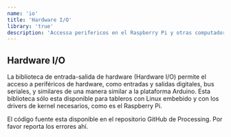 ```yaml
---
name: 'io'
title: 'Hardware I/O'
library: 'true'
description: 'Accessa perifericos en el Raspberry Pi y otras computadoras basadas en Linux'
---
```


## Hardware I/O

La biblioteca de entrada-salida de hardware (Hardware I/O) permite el acceso a periféricos de hardware, como entradas y salidas digitales, bus seriales, y similares de una manera similar a la plataforma Arduino. Esta biblioteca sólo esta disponible para tableros con Linux embebido y con los drivers de kernel necesarios, como es el Raspberry Pi.

El código fuente esta disponible en el repositorio GitHub de Processing. Por favor reporta los errores ahí.
